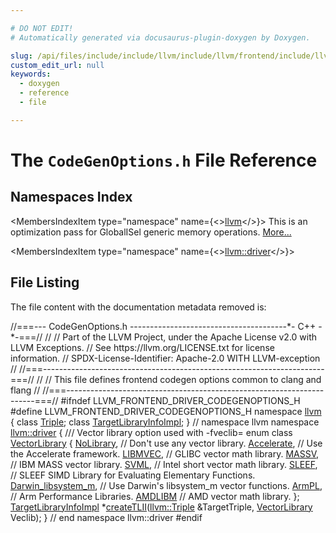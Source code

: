 ```yaml
---

# DO NOT EDIT!
# Automatically generated via docusaurus-plugin-doxygen by Doxygen.

slug: /api/files/include/include/llvm/include/llvm/frontend/include/llvm/frontend/driver/codegenoptions-h
custom_edit_url: null
keywords:
  - doxygen
  - reference
  - file

---
```





# The `CodeGenOptions.h` File Reference

<DoxygenPage pluginConfig={pluginConfig}>



## Namespaces Index

<MembersIndex>

<MembersIndexItem
  type="namespace"
  name={<><a href="/docs/api/namespaces/llvm">llvm</a></>}>
This is an optimization pass for GlobalISel generic memory operations. <a href="/docs/api/namespaces/llvm/#details">More...</a>
</MembersIndexItem>

<MembersIndexItem
  type="namespace"
  name={<><a href="/docs/api/namespaces/llvm/driver">llvm::driver</a></>}>
</MembersIndexItem>

</MembersIndex>


## File Listing

The file content with the documentation metadata removed is:

<ProgramListing>

<Link id="l00001" /><CodeLine lineNumber="1"><Highlight kind="comment">//===--- CodeGenOptions.h ---------------------------------------&#42;- C++ -&#42;-===//</Highlight><Highlight kind="normal"></Highlight></CodeLine>
<Link id="l00002" /><CodeLine lineNumber="2"><Highlight kind="normal"></Highlight><Highlight kind="comment">//</Highlight><Highlight kind="normal"></Highlight></CodeLine>
<Link id="l00003" /><CodeLine lineNumber="3"><Highlight kind="normal"></Highlight><Highlight kind="comment">// Part of the LLVM Project, under the Apache License v2.0 with LLVM Exceptions.</Highlight><Highlight kind="normal"></Highlight></CodeLine>
<Link id="l00004" /><CodeLine lineNumber="4"><Highlight kind="normal"></Highlight><Highlight kind="comment">// See https://llvm.org/LICENSE.txt for license information.</Highlight><Highlight kind="normal"></Highlight></CodeLine>
<Link id="l00005" /><CodeLine lineNumber="5"><Highlight kind="normal"></Highlight><Highlight kind="comment">// SPDX-License-Identifier: Apache-2.0 WITH LLVM-exception</Highlight><Highlight kind="normal"></Highlight></CodeLine>
<Link id="l00006" /><CodeLine lineNumber="6"><Highlight kind="normal"></Highlight><Highlight kind="comment">//</Highlight><Highlight kind="normal"></Highlight></CodeLine>
<Link id="l00007" /><CodeLine lineNumber="7"><Highlight kind="normal"></Highlight><Highlight kind="comment">//===----------------------------------------------------------------------===//</Highlight><Highlight kind="normal"></Highlight></CodeLine>
<Link id="l00008" /><CodeLine lineNumber="8"><Highlight kind="normal"></Highlight><Highlight kind="comment">//</Highlight><Highlight kind="normal"></Highlight></CodeLine>
<Link id="l00009" /><CodeLine lineNumber="9"><Highlight kind="normal"></Highlight><Highlight kind="comment">//  This file defines frontend codegen options common to clang and flang</Highlight><Highlight kind="normal"></Highlight></CodeLine>
<Link id="l00010" /><CodeLine lineNumber="10"><Highlight kind="normal"></Highlight><Highlight kind="comment">//</Highlight><Highlight kind="normal"></Highlight></CodeLine>
<Link id="l00011" /><CodeLine lineNumber="11"><Highlight kind="normal"></Highlight><Highlight kind="comment">//===----------------------------------------------------------------------===//</Highlight><Highlight kind="normal"></Highlight></CodeLine>
<Link id="l00012" /><CodeLine lineNumber="12"><Highlight kind="normal"></Highlight></CodeLine>
<Link id="l00013" /><CodeLine lineNumber="13"><Highlight kind="normal"></Highlight><Highlight kind="preprocessor">#ifndef LLVM&#95;FRONTEND&#95;DRIVER&#95;CODEGENOPTIONS&#95;H</Highlight><Highlight kind="normal"></Highlight></CodeLine>
<Link id="l00014" /><CodeLine lineNumber="14"><Highlight kind="normal"></Highlight><Highlight kind="preprocessor">#define LLVM&#95;FRONTEND&#95;DRIVER&#95;CODEGENOPTIONS&#95;H</Highlight><Highlight kind="normal"></Highlight></CodeLine>
<Link id="l00015" /><CodeLine lineNumber="15"><Highlight kind="normal"></Highlight></CodeLine>
<Link id="l00016" /><CodeLine lineNumber="16"><Highlight kind="normal"></Highlight><Highlight kind="keyword">namespace </Highlight><Highlight kind="normal"><a href="/docs/api/namespaces/llvm">llvm</a> &#123;</Highlight></CodeLine>
<Link id="l00017" /><CodeLine lineNumber="17"><Highlight kind="normal"></Highlight><Highlight kind="keyword">class </Highlight><Highlight kind="normal"><a href="/docs/api/classes/llvm/triple">Triple</a>;</Highlight></CodeLine>
<Link id="l00018" /><CodeLine lineNumber="18"><Highlight kind="normal"></Highlight><Highlight kind="keyword">class </Highlight><Highlight kind="normal"><a href="/docs/api/classes/llvm/targetlibraryinfoimpl">TargetLibraryInfoImpl</a>;</Highlight></CodeLine>
<Link id="l00019" /><CodeLine lineNumber="19"><Highlight kind="normal">&#125; </Highlight><Highlight kind="comment">// namespace llvm</Highlight><Highlight kind="normal"></Highlight></CodeLine>
<Link id="l00020" /><CodeLine lineNumber="20"><Highlight kind="normal"></Highlight></CodeLine>
<Link id="l00021" /><CodeLine lineNumber="21" lineLink="/docs/api/namespaces/llvm/driver"><Highlight kind="normal"></Highlight><Highlight kind="keyword">namespace </Highlight><Highlight kind="normal"><a href="/docs/api/namespaces/llvm/driver">llvm::driver</a> &#123;</Highlight></CodeLine>
<Link id="l00022" /><CodeLine lineNumber="22"><Highlight kind="normal"></Highlight><Highlight kind="comment"></Highlight></CodeLine>
<Link id="l00023" /><CodeLine lineNumber="23"><Highlight kind="comment">/// Vector library option used with -fveclib=</Highlight><Highlight kind="normal"></Highlight></CodeLine>
<Link id="l00024" /><CodeLine lineNumber="24" lineLink="/docs/api/namespaces/llvm/driver/#ad1483d70be7c201f82a09cc21f32f137"><Highlight kind="normal"></Highlight><Highlight kind="keyword">enum class</Highlight><Highlight kind="normal"> <a href="/docs/api/namespaces/llvm/driver/#ad1483d70be7c201f82a09cc21f32f137">VectorLibrary</a> &#123;</Highlight></CodeLine>
<Link id="l00025" /><CodeLine lineNumber="25" lineLink="/docs/api/namespaces/llvm/driver/#ad1483d70be7c201f82a09cc21f32f137afaf85532d0280f7de22c86f7ab33c0fb"><Highlight kind="normal">  <a href="/docs/api/namespaces/llvm/driver/#ad1483d70be7c201f82a09cc21f32f137afaf85532d0280f7de22c86f7ab33c0fb">NoLibrary</a>,          </Highlight><Highlight kind="comment">// Don&#39;t use any vector library.</Highlight><Highlight kind="normal"></Highlight></CodeLine>
<Link id="l00026" /><CodeLine lineNumber="26" lineLink="/docs/api/namespaces/llvm/driver/#ad1483d70be7c201f82a09cc21f32f137aa552e259a7aec237bbe28b9039dc3395"><Highlight kind="normal">  <a href="/docs/api/namespaces/llvm/driver/#ad1483d70be7c201f82a09cc21f32f137aa552e259a7aec237bbe28b9039dc3395">Accelerate</a>,         </Highlight><Highlight kind="comment">// Use the Accelerate framework.</Highlight><Highlight kind="normal"></Highlight></CodeLine>
<Link id="l00027" /><CodeLine lineNumber="27" lineLink="/docs/api/namespaces/llvm/driver/#ad1483d70be7c201f82a09cc21f32f137a1c69b37e2b39b5efffd3e4244814f7c1"><Highlight kind="normal">  <a href="/docs/api/namespaces/llvm/driver/#ad1483d70be7c201f82a09cc21f32f137a1c69b37e2b39b5efffd3e4244814f7c1">LIBMVEC</a>,            </Highlight><Highlight kind="comment">// GLIBC vector math library.</Highlight><Highlight kind="normal"></Highlight></CodeLine>
<Link id="l00028" /><CodeLine lineNumber="28" lineLink="/docs/api/namespaces/llvm/driver/#ad1483d70be7c201f82a09cc21f32f137ac8a4351c5c244975ee5499a621cbd79d"><Highlight kind="normal">  <a href="/docs/api/namespaces/llvm/driver/#ad1483d70be7c201f82a09cc21f32f137ac8a4351c5c244975ee5499a621cbd79d">MASSV</a>,              </Highlight><Highlight kind="comment">// IBM MASS vector library.</Highlight><Highlight kind="normal"></Highlight></CodeLine>
<Link id="l00029" /><CodeLine lineNumber="29" lineLink="/docs/api/namespaces/llvm/driver/#ad1483d70be7c201f82a09cc21f32f137a666e9059fe14dd5cd7d49e297f04de32"><Highlight kind="normal">  <a href="/docs/api/namespaces/llvm/driver/#ad1483d70be7c201f82a09cc21f32f137a666e9059fe14dd5cd7d49e297f04de32">SVML</a>,               </Highlight><Highlight kind="comment">// Intel short vector math library.</Highlight><Highlight kind="normal"></Highlight></CodeLine>
<Link id="l00030" /><CodeLine lineNumber="30" lineLink="/docs/api/namespaces/llvm/driver/#ad1483d70be7c201f82a09cc21f32f137ac31d91e07927b16a8ab888b63dd3d70c"><Highlight kind="normal">  <a href="/docs/api/namespaces/llvm/driver/#ad1483d70be7c201f82a09cc21f32f137ac31d91e07927b16a8ab888b63dd3d70c">SLEEF</a>,              </Highlight><Highlight kind="comment">// SLEEF SIMD Library for Evaluating Elementary Functions.</Highlight><Highlight kind="normal"></Highlight></CodeLine>
<Link id="l00031" /><CodeLine lineNumber="31" lineLink="/docs/api/namespaces/llvm/driver/#ad1483d70be7c201f82a09cc21f32f137a2f6ebc82487a76f0a553e17d6ca412f2"><Highlight kind="normal">  <a href="/docs/api/namespaces/llvm/driver/#ad1483d70be7c201f82a09cc21f32f137a2f6ebc82487a76f0a553e17d6ca412f2">Darwin&#95;libsystem&#95;m</a>, </Highlight><Highlight kind="comment">// Use Darwin&#39;s libsystem&#95;m vector functions.</Highlight><Highlight kind="normal"></Highlight></CodeLine>
<Link id="l00032" /><CodeLine lineNumber="32" lineLink="/docs/api/namespaces/llvm/driver/#ad1483d70be7c201f82a09cc21f32f137a7dca4066ea4d931cda62d43e92dce943"><Highlight kind="normal">  <a href="/docs/api/namespaces/llvm/driver/#ad1483d70be7c201f82a09cc21f32f137a7dca4066ea4d931cda62d43e92dce943">ArmPL</a>,              </Highlight><Highlight kind="comment">// Arm Performance Libraries.</Highlight><Highlight kind="normal"></Highlight></CodeLine>
<Link id="l00033" /><CodeLine lineNumber="33" lineLink="/docs/api/namespaces/llvm/driver/#ad1483d70be7c201f82a09cc21f32f137a997cde549e09094090517f3e84215dcb"><Highlight kind="normal">  <a href="/docs/api/namespaces/llvm/driver/#ad1483d70be7c201f82a09cc21f32f137a997cde549e09094090517f3e84215dcb">AMDLIBM</a>             </Highlight><Highlight kind="comment">// AMD vector math library.</Highlight><Highlight kind="normal"></Highlight></CodeLine>
<Link id="l00034" /><CodeLine lineNumber="34"><Highlight kind="normal">&#125;;</Highlight></CodeLine>
<Link id="l00035" /><CodeLine lineNumber="35"><Highlight kind="normal"></Highlight></CodeLine>
<Link id="l00036" /><CodeLine lineNumber="36"><Highlight kind="normal"><a href="/docs/api/classes/llvm/targetlibraryinfoimpl">TargetLibraryInfoImpl</a> &#42;<a href="/docs/api/namespaces/llvm/driver/#aeaa83953f1c661c7a3bc7a4af4dc1efe">createTLII</a>(<a href="/docs/api/classes/llvm/triple">llvm::Triple</a> &amp;TargetTriple,</Highlight></CodeLine>
<Link id="l00037" /><CodeLine lineNumber="37"><Highlight kind="normal">                                  <a href="/docs/api/namespaces/llvm/driver/#ad1483d70be7c201f82a09cc21f32f137">VectorLibrary</a> Veclib);</Highlight></CodeLine>
<Link id="l00038" /><CodeLine lineNumber="38"><Highlight kind="normal"></Highlight></CodeLine>
<Link id="l00039" /><CodeLine lineNumber="39"><Highlight kind="normal">&#125; </Highlight><Highlight kind="comment">// end namespace llvm::driver</Highlight><Highlight kind="normal"></Highlight></CodeLine>
<Link id="l00040" /><CodeLine lineNumber="40"><Highlight kind="normal"></Highlight></CodeLine>
<Link id="l00041" /><CodeLine lineNumber="41"><Highlight kind="normal"></Highlight><Highlight kind="preprocessor">#endif</Highlight></CodeLine>

</ProgramListing>


</DoxygenPage>
